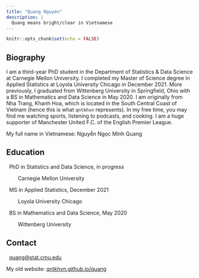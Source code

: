 ```yaml
---
title: "Quang Nguyen"
description: |
  Quang means bright/clear in Vietnamese
---
```


```r
knitr::opts_chunk$set(echo = FALSE)
```

## Biography

<!-- <center> -->

<!-- ![](qpic2.png){width=45%} -->

<!-- </center> -->

I am a third-year PhD student in the Department of Statistics & Data Science at Carnegie Mellon University.
I completed my Master of Science degree in Applied Statistics at Loyola University Chicago in December 2021. More previously, I graduated from Wittenberg University in Springfield, Ohio with a BS in Mathematics and Data Science in May 2020. I am originally from Nha Trang, Khanh Hoa, which is located in the South Central Coast of Vietnam (hence this is what `qntkhvn` represents). In my free time, you may find me watching sports, listening to podcasts, and cooking. I am a huge supporter of Manchester United F.C. of the English Premier League.

My full name in Vietnamese: Nguyễn Ngọc Minh Quang

## Education

<i class="fas fa-graduation-cap"></i> &nbsp;
PhD in Statistics and Data Science, in progress

&nbsp; &nbsp; &nbsp; &nbsp; Carnegie Mellon University

<i class="fas fa-graduation-cap"></i> &nbsp;
MS in Applied Statistics, December 2021

&nbsp; &nbsp; &nbsp; &nbsp; Loyola University Chicago

<i class="fas fa-graduation-cap"></i> &nbsp;
BS in Mathematics and Data Science, May 2020

&nbsp; &nbsp; &nbsp; &nbsp; Wittenberg University

## Contact

<font size="4"><i class="fas fa-envelope"></i></font> &nbsp; <quang@stat.cmu.edu>

<!-- <font size="4"><i class="fab fa-twitter"></i></font> &nbsp; [\@qntkhvn](https://twitter.com/qntkhvn) -->

My old website: [qntkhvn.github.io/quang](https://qntkhvn.github.io/quang)